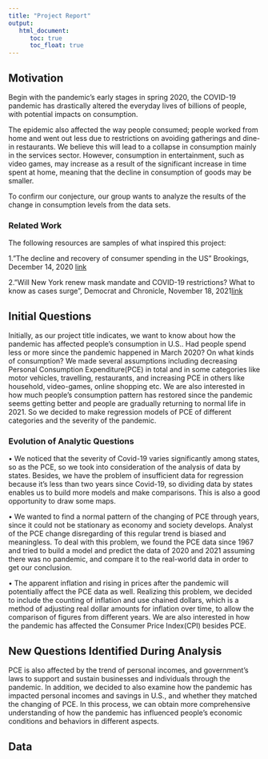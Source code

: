 ```yaml
---
title: "Project Report"
output: 
   html_document:
      toc: true
      toc_float: true
---
```

## Motivation

Begin with the pandemic’s early stages in spring 2020, the COVID-19 pandemic has drastically altered the everyday lives of billions of people, with potential impacts on consumption.

The epidemic also affected the way people consumed; people worked from home and went out less due to restrictions on avoiding gatherings and dine-in restaurants. We believe this will lead to a collapse in consumption mainly in the services sector. However, consumption in entertainment, such as video games, may increase as a result of the significant increase in time spent at home, meaning that the decline in consumption of goods may be smaller.

To confirm our conjecture, our group wants to analyze the results of the change in consumption levels from the data sets.

### Related Work

The following resources are samples of what inspired this project:

1."The decline and recovery of consumer spending in the US" Brookings, December 14, 2020 [link](https://www.brookings.edu/blog/future-development/2020/12/14/the-decline-and-recovery-of-consumer-spending-in-the-us/)

2."Will New York renew mask mandate and COVID-19 restrictions? What to know as cases surge", Democrat and Chronicle, November 18, 2021[link](https://www.democratandchronicle.com/story/news/2021/11/18/new-york-renew-mask-mandate-and-covid-restrictions-what-know/8654736002/)




## Initial Questions

Initially, as our project title indicates, we want to know about how the pandemic has affected people’s consumption in U.S.. Had people spend less or more since the pandemic happened in March 2020? On what kinds of consumption? We made several assumptions including decreasing Personal Consumption Expenditure(PCE) in total and in some categories like motor vehicles, travelling, restaurants, and increasing PCE in others like household, video-games, online shopping etc. We are also interested in how much people’s consumption pattern has restored since the pandemic seems getting better and people are gradually returning to normal life in 2021. So we decided to make regression models of PCE of different categories and the severity of the pandemic.

### Evolution of Analytic Questions

• We noticed that the severity of Covid-19 varies significantly among states, so as the PCE, so we took into consideration of the analysis of data by states. Besides, we have the problem of insufficient data for regression because it’s less than two years since Covid-19, so dividing data by states enables us to build more models and make comparisons. This is also a good opportunity to draw some maps.

• We wanted to find a normal pattern of the changing of PCE through years, since it could not be stationary as economy and society develops. Analyst of the PCE change disregarding of this regular trend is biased and meaningless. To deal with this problem, we found the PCE data since 1967 and tried to build a model and predict the data of 2020 and 2021 assuming there was no pandemic, and compare it to the real-world data in order to get our conclusion.

• The apparent inflation and rising in prices after the pandemic will potentially affect the PCE data as well. Realizing this problem, we decided to include the counting of inflation and use chained dollars, which is a method of adjusting real dollar amounts for inflation over time, to allow the comparison of figures from different years. We are also interested in how the pandemic has affected the Consumer Price Index(CPI) besides PCE.

## New Questions Identified During Analysis

PCE is also affected by the trend of personal incomes, and government’s laws to support and sustain businesses and individuals through the pandemic. In addition, we decided to also examine how the pandemic has impacted personal incomes and savings in U.S., and whether they matched the changing of PCE. In this process, we can obtain more comprehensive understanding of how the pandemic has influenced people’s economic conditions and behaviors in different aspects.

## Data
